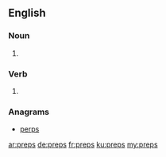 ==English==

===Noun===
{{head|en|plural}}

# {{plural of|prep|lang=en|nocat=1}}

===Verb===
{{head|en}}
# {{en-third-person singular of|prep}}

===Anagrams===
* [[perps#English|perps]]

[[ar:preps]]
[[de:preps]]
[[fr:preps]]
[[ku:preps]]
[[my:preps]]